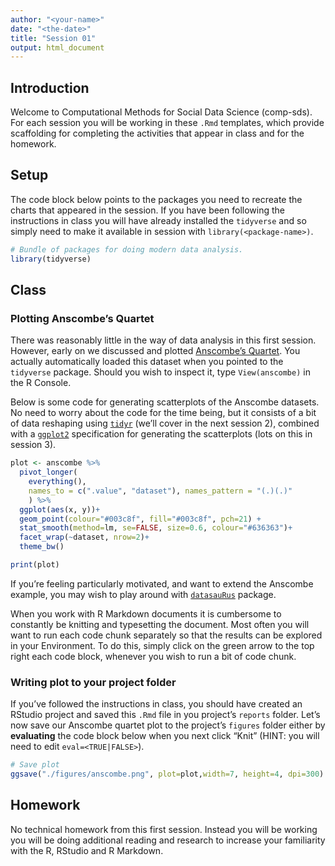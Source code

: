 ```yaml
---
author: "<your-name>"
date: "<the-date>"
title: "Session 01"
output: html_document
---
```


## Introduction

Welcome to Computational Methods for Social Data Science (comp-sds). For each session you will be working in these `.Rmd` templates, which provide scaffolding for completing the activities that appear in class and for the homework.

## Setup

The code block below points to the packages you need to recreate the charts that appeared in the session. If you have been following the instructions in class you will have already installed the `tidyverse` and so simply need to make it available in session with `library(<package-name>)`.

```r
# Bundle of packages for doing modern data analysis.
library(tidyverse)
```

## Class

### Plotting Anscombe's Quartet

There was reasonably little in the way of data analysis in this first session. However, early on we discussed and plotted [Anscombe's Quartet](https://en.wikipedia.org/wiki/Anscombe%27s_quartet). You actually automatically loaded this dataset when you pointed to the `tidyverse` package. Should you wish to inspect it, type `View(anscombe)` in the R Console.

Below is some code for generating scatterplots of the Anscombe datasets. No need to worry about the code for the time being, but it consists of a bit of data reshaping using [`tidyr`](https://tidyr.tidyverse.org/) (we'll cover in the next session 2), combined with a [`ggplot2`](https://ggplot2.tidyverse.org/) specification for generating the scatterplots (lots on this in session 3).

```r
plot <- anscombe %>%
  pivot_longer(
    everything(),
    names_to = c(".value", "dataset"), names_pattern = "(.)(.)"
    ) %>%
  ggplot(aes(x, y))+
  geom_point(colour="#003c8f", fill="#003c8f", pch=21) +
  stat_smooth(method=lm, se=FALSE, size=0.6, colour="#636363")+
  facet_wrap(~dataset, nrow=2)+
  theme_bw()

print(plot)
```

If you're feeling particularly motivated, and want to extend the Anscombe example, you may wish to play around with [`datasauRus`](https://itsalocke.com/datasaurus/) package.

When you work with R Markdown documents it is cumbersome to constantly be knitting and typesetting the document. Most often you will want to run each code chunk separately  so that the results can be explored in your Environment. To do this, simply click on the green arrow to the top right each code block, whenever you wish to run a bit of code chunk.

### Writing plot to your project folder

If you've followed the instructions in class, you should have created an RStudio project and saved this `.Rmd` file in you project's `reports` folder. Let's now save our Anscombe quartet plot to the project's `figures` folder either by **evaluating** the code block below when you next click "Knit" (HINT: you will need to edit `eval=<TRUE|FALSE>`).

```r
# Save plot
ggsave("./figures/anscombe.png", plot=plot,width=7, height=4, dpi=300)
```

## Homework

No technical homework from this first session. Instead you will be working you will be doing additional reading and research to increase your familiarity with the R, RStudio and R Markdown.
